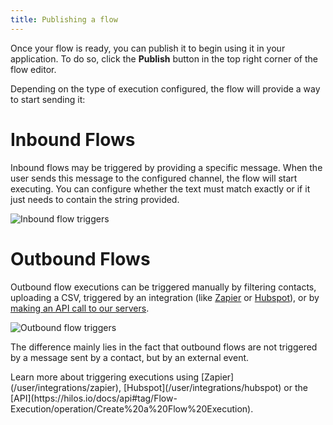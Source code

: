 ```yaml
---
title: Publishing a flow
---
```


Once your flow is ready, you can publish it to begin using it in your application. To do so, click the **Publish** button in the top right corner of the flow editor.

Depending on the type of execution configured, the flow will provide a way to start sending it:

# Inbound Flows

Inbound flows may be triggered by providing a specific message. When the user sends this message to the configured channel, the flow will start executing. You can configure whether the text must match exactly or if it just needs to contain the string provided.

![Inbound flow triggers](https://hilos-media.s3.us-east-2.amazonaws.com/documentation/userdocs/using-hilos/reference/flows/publish-flow/inbound-trigger.png)

# Outbound Flows

Outbound flow executions can be triggered manually by filtering contacts, uploading a CSV, triggered by an integration (like [Zapier](/user/integrations/zapier) or [Hubspot](/user/integrations/hubspot)), or by [making an API call to our servers](https://hilos.io/docs/api#tag/Flow-Execution/operation/Create%20a%20Flow%20Execution).

![Outbound flow triggers](https://hilos-media.s3.us-east-2.amazonaws.com/documentation/userdocs/using-hilos/reference/flows/publish-flow/outbound-trigger.png)

The difference mainly lies in the fact that outbound flows are not triggered by a message sent by a contact, but by an external event.

<Tip>
Learn more about triggering executions using [Zapier](/user/integrations/zapier), [Hubspot](/user/integrations/hubspot) or the [API](https://hilos.io/docs/api#tag/Flow-Execution/operation/Create%20a%20Flow%20Execution).
</Tip>
